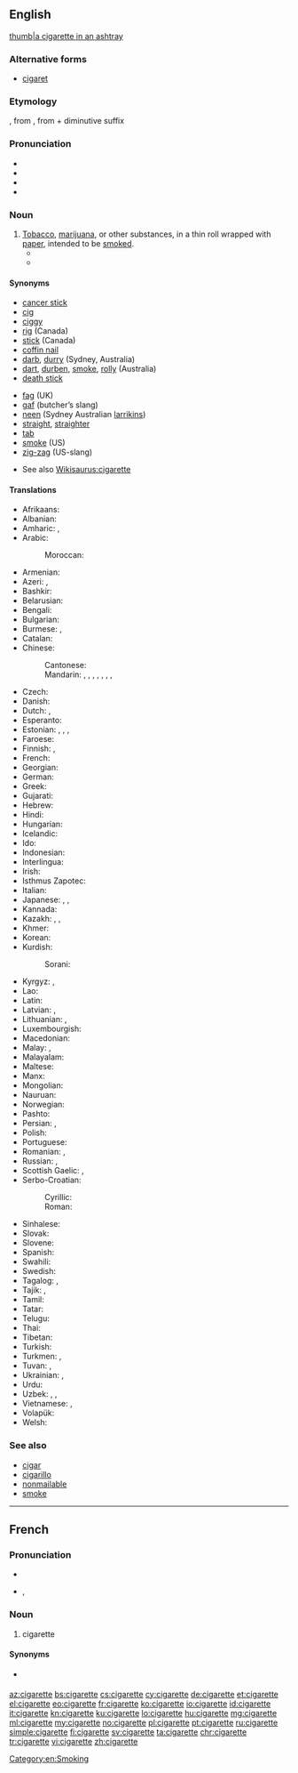 ==English==

[[image:Papierosa 1 ubt 0069.jpeg|thumb|a cigarette in an ashtray]]

===Alternative forms===
* [[cigaret]] {{qualifier|US spelling, sometimes}}

===Etymology===
{{borrowing|fr}} {{term|cigarette|lang=fr}}, from {{term|cigare|lang=fr}}, from {{etyl|es|en}} {{term|cigarro|lang=es}} + diminutive suffix {{term|-ette|lang=fr}}

===Pronunciation===
* {{audio|en-us-cigarette.ogg|Audio (US)}}
* {{audio|En-uk-cigarette.ogg|Audio (UK)}}
* {{IPA|/sɪ.ɡə.rɛt/}}
* {{rhymes|ɛt}}

===Noun===
{{en-noun}}

# [[tobacco|Tobacco]], [[marijuana]], or other substances, in a thin roll wrapped with [[paper]], intended to be [[smoke]]d.
#*{{quote-book|year=1898|author={{w|Winston Churchill (novelist)|Winston Churchill}}
|title={{w|The Celebrity}}|chapter=4
|passage=No matter how early I came down, I would find him on the veranda, smoking '''cigarettes''', or otherwise his man would be there with a message to say that his master would shortly join me if I would kindly wait.}}
#* {{quote-book|year=1956|author={{w|Delano Ames}}|title=Crime out of Mind|chapter=7|url=http://openlibrary.org/works/OL5915292W|passage=He rose to light my '''cigarette''', then sank back into his wicker chair contentedly.  The tea was weak, but not cold, thanks to the hot-plate.}}

====Synonyms====
{{top2}}
* [[cancer stick]]
* [[cig]]
* [[ciggy]]
* [[rig]] (Canada)
* [[stick]] (Canada)
* [[coffin nail]]
* [[darb]], [[durry]] (Sydney, Australia)
* [[dart]], [[durben]], [[smoke]], [[rolly]] (Australia)
* [[death stick]]
{{mid2}}
* [[fag]] (UK)
* [[gaf]] (butcher’s slang)
* [[neen]] (Sydney Australian [[larrikins]])
* [[straight#Noun|straight]], [[straighter#Noun|straighter]]
* [[tab]]
* [[smoke]] (US) <!--(UK)?-->
* [[zig-zag]] (US-slang)
{{bottom}}
* See also [[Wikisaurus:cigarette]]

====Translations====
{{trans-top|cigarette}}
* Afrikaans: {{t-|af|sigaret}}
* Albanian: {{t+|sq|cigare|f}}
* Amharic: {{t-|am|ሲጃራ|tr=sijara|sc=Ethi}}, {{t-|am|ሲጋራ|tr=sigara|sc=Ethi}}
* Arabic: {{t-|ar|سيجارة|f|tr=sijāra, sigāra|sc=Arab}}
*: Moroccan: {{tø|ary|ݣرو|tr=garro|sc=Arab}}
* Armenian: {{t-|hy|ծխախոտ|sc=Armn}}
* Azeri: {{t-|az|papiros}}, {{t-|az|siqaret}}
* Bashkir: {{tø|ba|тәмәке|tr=tämäke|sc=Cyrl}}
* Belarusian: {{t-|be|цыгарэта|f|tr=cyharéta|sc=Cyrl}}
* Bengali: {{t-|bn|সিগারেট|tr=sigareţ|sc=Beng}}
* Bulgarian: {{t+|bg|цигара|f|tr=cigára|sc=Cyrl}}
* Burmese: {{t+|my|စီးကရက်|tr=si: ka̱re'|sc=Mymr}}, {{t-|my|စီးကလိပ်|tr=si: ka̱ lei|sc=Mymr}}
* Catalan: {{t-|ca|cigarret|m}}
* Chinese:
*: Cantonese: {{t-|yue|煙仔|tr=yeen chai|sc=Hani}}
*: Mandarin: {{t|cmn|香煙|sc=Hani}}, {{t|cmn|香烟|tr=xiāngyān|sc=Hani}}, {{t|cmn|紙煙|sc=Hani}}, {{t|cmn|纸烟|tr=zhǐyān|sc=Hani}}, {{t|cmn|捲煙|sc=Hani}}, {{t|cmn|卷烟|tr=juǎnyān|sc=Hani}}, {{t|cmn|煙|sc=Hani}}, {{t|cmn|烟|tr=yān|sc=Hani}} <!-- 烟 can also be used on its own, e.g.: 他给我一支烟 (by user atitarev)-->
* Czech: {{t+|cs|cigareta|f}}
* Danish: {{t+|da|cigaret|c}}
* Dutch: {{t+|nl|sigaret|m|f}}, {{t-|nl|saffiaantje}}
* Esperanto: {{t-|eo|cigaredo}}
* Estonian: {{t-|et|sigaret}}, {{t-|et|suits}}, {{t-|et|sigarett}}, {{t-|et|pabeross}}
* Faroese: {{t-|fo|sigarett|f}}
* Finnish: {{t+|fi|savuke}}, {{t+|fi|tupakka}}
* French: {{t+|fr|cigarette|f}}
* Georgian: {{t-|ka|პაპიროსი|sc=Geor}}
* German: {{t+|de|Zigarette|f}}
* Greek: {{t+|el|τσιγάρο|n|tr=tsigáro|sc=Grek}}
* Gujarati: {{t-|gu|સિગારેટ|tr=sigāreṭ|sc=Gujr}}
* Hebrew: {{t+|he|סיגריה|f|tr=sigárya|sc=Hebr}}
* Hindi: {{t-|hi|सिगरेट|m|f|tr=sigreṭ|sc=Deva}}
* Hungarian: {{t+|hu|cigaretta}}
* Icelandic: {{t+|is|sígaretta|f}}
* Ido: {{t+|io|sigareto}}
* Indonesian: {{t+|id|rokok}}
* Interlingua: {{t-|ia|cigaretta}}
* Irish: {{t+|ga|toitín|m}}
* Isthmus Zapotec: {{tø|zai|gueza}}
* Italian: {{t+|it|sigaretta|f}}
* Japanese: {{t-|ja|タバコ|tr=tabako}}, {{t+|ja|煙草|tr=たばこ, tabako}}, {{t-|ja|紙巻き煙草|tr=かみまきたばこ, kamimaki tabako}}
* Kannada: {{t-|kn|ಸಿಗರೆಟ್|tr=sigareṭ|sc=Knda}}
* Kazakh: {{t|kk|темекі|tr=temeki|sc=Cyrl}}, {{t|kk|сигарета|tr=sigareta|sc=Cyrl}}, {{t|kk|мүштіксіз темекі|tr=müştiksiz temeki|sc=Cyrl}}
* Khmer: {{t+|km|បារី|tr=baray|sc=Khmr}}
* Korean: {{t+|ko|담배|tr=dambae|sc=Hang}}
* Kurdish:
*: Sorani: {{tø|ckb|جگه‌ره‌|sc=ku-Arab}}
{{trans-mid}}
* Kyrgyz: {{t+|ky|тамеки|tr=tameki|sc=Cyrl}}, {{t-|ky|сигарет|tr=sigaret|sc=Cyrl}}
* Lao: {{t+|lo|ຢາສູບ|tr=yāsūp|sc=Laoo}}
* Latin: {{t-|la|sigarellum|n}}
* Latvian: {{t-|lv|cigarete|f}}, {{t-|lv|papiross|m}}
* Lithuanian: {{t-|lt|cigaretė|f}}, {{t-|lt|papirosas|m}}
* Luxembourgish: {{t-|lb|Zigarett|f}}
* Macedonian: {{t-|mk|цигара|f|tr=cígara|sc=Cyrl}}
* Malay: {{t-|ms|rokok}}, {{t-|ms|sigaret}}
* Malayalam: {{t-|ml|സിഗരട്ട്|tr=sigaraṭṭ|sc=Mlym}}
* Maltese: {{t-|mt|sigaretti}}
* Manx: {{t-|gv|tudjeen|m}}
* Mongolian: {{t-|mn|тамхи|tr=tamhi|sc=Cyrl}}
* Nauruan: {{t-|na|tebeke}}
* Norwegian: {{t+|no|sigarett|m}}
* Pashto: {{t-|ps|سګرېټ|m|tr=segréṭ|sc=ps-Arab}}
* Persian: {{t+|fa|سیگارت|tr=sigâret|sc=fa-Arab}}, {{t+|fa|سیگار|tr=sigâr|sc=fa-Arab}}
* Polish: {{t+|pl|papieros|m}}
* Portuguese: {{t+|pt|cigarro|m}}
* Romanian: {{t+|ro|țigară|f}}, {{t-|ro|țigaretă|f}}
* Russian: {{t+|ru|сигарета|f|tr=sigaréta|sc=Cyrl}}, {{t+|ru|папироса|f|tr=papirósa|sc=Cyrl}}
* Scottish Gaelic: {{t-|gd|toitean|m}}, {{t-|gd|toiteag|f}}
* Serbo-Croatian:
*: Cyrillic: {{t-|sh|цигарета|f|sc=Cyrl}}
*: Roman: {{t+|sh|cigareta|f}}
* Sinhalese: {{t-|si|සිගරෙට්ටුව|tr=sigaraṭṭuva|sc=Sinh}}
* Slovak: {{t-|sk|cigareta|f}}
* Slovene: {{t+|sl|cigareta|f}}
* Spanish: {{t+|es|cigarrillo|m}}
* Swahili: {{t+|sw|sigara}}
* Swedish: {{t+|sv|cigarett|c}}
* Tagalog: {{t-|tl|sigarilyo}}, {{t-|tl|yusi}}
* Tajik: {{t-|tg|сигарета|tr=sigareta|sc=Cyrl}}, {{t-|tg|тамоку|tr=tamoku|sc=Cyrl}}
* Tamil: {{t-|ta|சிகரெட்|tr=cikareṭ|sc=Taml}}
* Tatar: {{t+|tt|тәмәке|tr=tämäke|sc=Cyrl}}
* Telugu: {{t-|te|సిగరెట్టు|tr=sigareṭṭu|sc=Telu}}
* Thai: {{t-|th|ยาสูบ|tr=yās̄ūb|sc=Thai}}
* Tibetan: {{t-|bo|ཤོག་དྲིལ་དུ་བ།|sc=Tibt|tr=shog dril du ba}}
* Turkish: {{t+|tr|sigara}}
* Turkmen: {{t-|tk|çilim}}, {{t-|tk|papiros}}
* Tuvan: {{tø|tyv|таакпы|tr=taakpy}}, {{tø|tyv|папирос|tr=papiros}}
* Ukrainian: {{t-|uk|сигарета|f|tr=syharéta|sc=Cyrl}}, {{t-|uk|цигарка|f|tr=cyhárka|sc=Cyrl}}
* Urdu: {{t-|ur|سگریٹ|m|f|tr=sigreṭ|sc=ur-Arab}}
* Uzbek: {{t-|uz|sigareta}}, {{t-|uz|tutun}}, {{t-|uz|sigaret}}
* Vietnamese: {{t-|vi|điếu thuốc lá}}, {{t+|vi|thuốc lá}}
* Volapük: {{t+|vo|zigarül}}
* Welsh: {{t+|cy|sigarét|f}}
{{trans-bottom}}

===See also===
* [[cigar]]
* [[cigarillo]]
* [[nonmailable]]
* [[smoke]]

[[Category:en:Smoking]]

----

==French==

===Pronunciation===
* {{audio|Fr-cigarette.ogg|audio}}
* {{IPA|lang=fr|/si.ɡa.ʁɛt/}}, {{X-SAMPA|/si.ga.REt/}}

===Noun===
{{fr-noun|f}}

# cigarette

====Synonyms====
* {{l|fr|clope}} {{qualifier|colloquial}}

[[az:cigarette]]
[[bs:cigarette]]
[[cs:cigarette]]
[[cy:cigarette]]
[[de:cigarette]]
[[et:cigarette]]
[[el:cigarette]]
[[eo:cigarette]]
[[fr:cigarette]]
[[ko:cigarette]]
[[io:cigarette]]
[[id:cigarette]]
[[it:cigarette]]
[[kn:cigarette]]
[[ku:cigarette]]
[[lo:cigarette]]
[[hu:cigarette]]
[[mg:cigarette]]
[[ml:cigarette]]
[[my:cigarette]]
[[no:cigarette]]
[[pl:cigarette]]
[[pt:cigarette]]
[[ru:cigarette]]
[[simple:cigarette]]
[[fi:cigarette]]
[[sv:cigarette]]
[[ta:cigarette]]
[[chr:cigarette]]
[[tr:cigarette]]
[[vi:cigarette]]
[[zh:cigarette]]